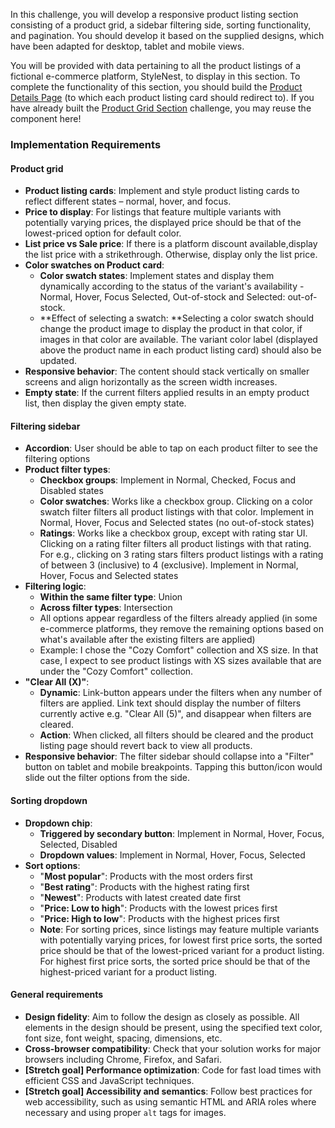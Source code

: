 In this challenge, you will develop a responsive product listing section consisting of a product grid, a sidebar filtering side, sorting functionality, and pagination. You should develop it based on the supplied designs, which have been adapted for desktop, tablet and mobile views.

You will be provided with data pertaining to all the product listings of a fictional e-commerce platform, StyleNest, to display in this section. To complete the functionality of this section, you should build the [Product Details Page](/projects/challenges/product-details-page) (to which each product listing card should redirect to). If you have already built the [Product Grid Section](/projects/challenges/product-grid-section) challenge, you may reuse the component here!

### Implementation Requirements

#### Product grid

- **Product listing cards**: Implement and style product listing cards to reflect different states – normal, hover, and focus.
- **Price to display**: For listings that feature multiple variants with potentially varying prices, the displayed price should be that of the lowest-priced option for default color.
- **List price vs Sale price**: If there is a platform discount available,display the list price with a strikethrough. Otherwise, display only the list price.
- **Color swatches on Product card**:
  - **Color swatch states**: Implement states and display them dynamically according to the status of the variant's availability - Normal, Hover, Focus Selected, Out-of-stock and Selected: out-of-stock.
  - **Effect of selecting a swatch: **Selecting a color swatch should change the product image to display the product in that color, if images in that color are available. The variant color label (displayed above the product name in each product listing card) should also be updated.
- **Responsive behavior**: The content should stack vertically on smaller screens and align horizontally as the screen width increases.
- **Empty state**: If the current filters applied results in an empty product list, then display the given empty state.

#### Filtering sidebar

- **Accordion**: User should be able to tap on each product filter to see the filtering options
- **Product filter types**:
  - **Checkbox groups**: Implement in Normal, Checked, Focus and Disabled states
  - **Color swatches**: Works like a checkbox group. Clicking on a color swatch filter filters all product listings with that color. Implement in Normal, Hover, Focus and Selected states (no out-of-stock states)
  - **Ratings**: Works like a checkbox group, except with rating star UI. Clicking on a rating filter filters all product listings with that rating. For e.g., clicking on 3 rating stars filters product listings with a rating of between 3 (inclusive) to 4 (exclusive). Implement in Normal, Hover, Focus and Selected states
- **Filtering logic**:
  - **Within the same filter type**: Union
  - **Across filter types**: Intersection
  - All options appear regardless of the filters already applied (in some e-commerce platforms, they remove the remaining options based on what's available after the existing filters are applied)
  - Example: I chose the "Cozy Comfort" collection and XS size. In that case, I expect to see product listings with XS sizes available that are under the "Cozy Comfort" collection.
- **"Clear All (X)"**:
  - **Dynamic**: Link-button appears under the filters when any number of filters are applied. Link text should display the number of filters currently active e.g. "Clear All (5)", and disappear when filters are cleared.
  - **Action**: When clicked, all filters should be cleared and the product listing page should revert back to view all products.
- **Responsive behavior**: The filter sidebar should collapse into a "Filter" button on tablet and mobile breakpoints. Tapping this button/icon would slide out the filter options from the side.

#### Sorting dropdown

- **Dropdown chip**:
  - **Triggered by secondary button**: Implement in Normal, Hover, Focus, Selected, Disabled
  - **Dropdown values**: Implement in Normal, Hover, Focus, Selected
- **Sort options**:
  - "**Most popular**": Products with the most orders first
  - "**Best rating**": Products with the highest rating first
  - "**Newest**": Products with latest created date first
  - "**Price: Low to high**": Products with the lowest prices first
  - "**Price: High to low**": Products with the highest prices first
  - **Note**: For sorting prices, since listings may feature multiple variants with potentially varying prices, for lowest first price sorts, the sorted price should be that of the lowest-priced variant for a product listing. For highest first price sorts, the sorted price should be that of the highest-priced variant for a product listing.

#### General requirements

- **Design fidelity**: Aim to follow the design as closely as possible. All elements in the design should be present, using the specified text color, font size, font weight, spacing, dimensions, etc.
- **Cross-browser compatibility**: Check that your solution works for major browsers including Chrome, Firefox, and Safari.
- **[Stretch goal] Performance optimization**: Code for fast load times with efficient CSS and JavaScript techniques.
- **[Stretch goal] Accessibility and semantics**: Follow best practices for web accessibility, such as using semantic HTML and ARIA roles where necessary and using proper `alt` tags for images.
